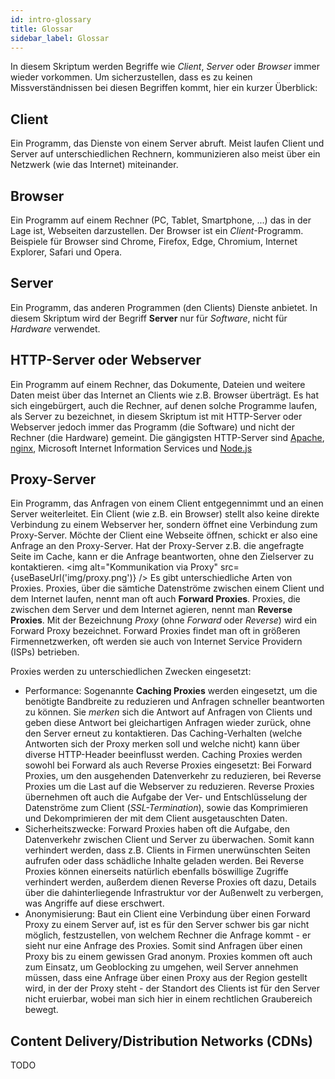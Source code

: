---
id: intro-glossary
title: Glossar
sidebar_label: Glossar
---


In diesem Skriptum werden Begriffe wie *Client*, *Server* oder *Browser* immer wieder vorkommen. Um sicherzustellen,
dass es zu keinen Missverständnissen bei diesen Begriffen kommt, hier ein kurzer Überblick:

## Client
Ein Programm, das Dienste von einem Server abruft. Meist laufen Client und Server auf unterschiedlichen Rechnern,
kommunizieren also meist über ein Netzwerk (wie das Internet) miteinander.

## Browser
Ein Programm auf einem Rechner (PC, Tablet, Smartphone, ...) das in der Lage ist, Webseiten darzustellen. Der Browser
ist ein *Client*-Programm. Beispiele für Browser sind Chrome, Firefox, Edge, Chromium, Internet Explorer, Safari und
Opera.

## Server
Ein Programm, das anderen Programmen (den Clients) Dienste anbietet. In diesem Skriptum wird der Begriff
**Server** nur für *Software*, nicht für *Hardware* verwendet.

## HTTP-Server oder Webserver
Ein Programm auf einem Rechner, das Dokumente, Dateien und weitere Daten meist über das Internet an Clients wie z.B. 
Browser überträgt. Es hat sich eingebürgert, auch die Rechner, auf denen solche Programme laufen, als Server zu
bezeichnet, in diesem Skriptum ist mit HTTP-Server oder Webserver jedoch immer das Programm (die Software) und nicht
der Rechner (die Hardware) gemeint. Die gängigsten HTTP-Server sind [Apache](https://httpd.apache.org/), 
[nginx](https://nginx.org/en/), Microsoft Internet Information Services und [Node.js](https://nodejs.org/en/)

## Proxy-Server
Ein Programm, das Anfragen von einem Client entgegennimmt und an einen Server weiterleitet. Ein Client (wie z.B. ein
Browser) stellt also keine direkte Verbindung zu einem Webserver her, sondern öffnet eine Verbindung zum Proxy-Server.
Möchte der Client eine Webseite öffnen, schickt er also eine Anfrage an den Proxy-Server. Hat der Proxy-Server z.B.
die angefragte Seite im Cache, kann er die Anfrage beantworten, ohne den Zielserver zu kontaktieren.
<img alt="Kommunikation via Proxy" src={useBaseUrl('img/proxy.png')} />
Es gibt unterschiedliche Arten von Proxies. Proxies, über die sämtiche Datenströme zwischen einem Client und dem Internet
laufen, nennt man oft auch **Forward Proxies**. Proxies, die zwischen dem Server und dem Internet agieren, nennt man 
**Reverse Proxies**. Mit der Bezeichnung *Proxy* (ohne *Forward* oder *Reverse*) wird ein Forward Proxy bezeichnet. Forward
Proxies findet man oft in größeren Firmennetzwerken, oft werden sie auch von Internet Service Providern (ISPs) betrieben.

Proxies werden zu unterschiedlichen Zwecken eingesetzt:
- Performance: Sogenannte **Caching Proxies** werden eingesetzt, um die benötigte Bandbreite zu reduzieren und Anfragen schneller beantworten zu können. Sie *merken* sich die Antwort auf Anfragen von Clients und geben diese Antwort bei gleichartigen Anfragen wieder zurück, ohne den Server erneut zu kontaktieren. Das Caching-Verhalten (welche Antworten sich der Proxy merken soll und welche nicht) kann über diverse HTTP-Header beeinflusst werden. Caching Proxies werden sowohl bei Forward als auch Reverse Proxies eingesetzt: Bei Forward Proxies, um den ausgehenden Datenverkehr zu reduzieren, bei Reverse Proxies um die Last auf die Webserver zu reduzieren. Reverse Proxies übernehmen oft auch die Aufgabe der Ver- und Entschlüsselung der Datenströme zum Client (*SSL-Termination*), sowie das Komprimieren und Dekomprimieren der mit dem Client ausgetauschten Daten.
- Sicherheitszwecke: Forward Proxies haben oft die Aufgabe, den Datenverkehr zwischen Client und Server zu überwachen. Somit kann verhindert werden, dass z.B. Clients in Firmen unerwünschten Seiten aufrufen oder dass schädliche Inhalte geladen werden. Bei Reverse Proxies können einerseits natürlich ebenfalls böswillige Zugriffe verhindert werden, außerdem dienen Reverse Proxies oft dazu, Details über die dahinterliegende Infrastruktur vor der Außenwelt zu verbergen, was Angriffe auf diese erschwert.
- Anonymisierung: Baut ein Client eine Verbindung über einen Forward Proxy zu einem Server auf, ist es für den Server schwer bis gar nicht möglich, festzustellen, von welchem Rechner die Anfrage kommt - er sieht nur eine Anfrage des Proxies. Somit sind Anfragen über einen Proxy bis zu einem gewissen Grad anonym. Proxies kommen oft auch zum Einsatz, um Geoblocking zu umgehen, weil Server annehmen müssen, dass eine Anfrage über einen Proxy aus der Region gestellt wird, in der der Proxy steht - der Standort des Clients ist für den Server nicht eruierbar, wobei man sich hier in einem rechtlichen Graubereich bewegt.

## Content Delivery/Distribution Networks (CDNs)

TODO